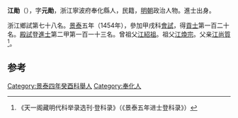 '''江勛'''（{{bd|1422年||？}}），字'''元勛'''，浙江寧波府奉化縣人，民籍，[[明朝|明朝]]政治人物。進士出身。

浙江鄉試第七十八名。[[景泰|景泰]]五年（1454年），參加甲戌科[[會試|會試]]，得[[貢士|貢士]]第一百二十名。[[殿試|殿試]]登[[進士|進士]]第二甲第一百一十三名。曾祖父[[江紹祖|江紹祖]]。祖父[[江煥宗|江煥宗]]。父亲[[江尚質|江尚質]]<ref>《天一阁藏明代科举录选刊·登科录》（《景泰五年进士登科录》）</ref>。

==参考==
{{reflist}}
{{明朝人物小作品}}
{{景泰五年甲戌科殿試金榜}}

[[Category:景泰四年癸酉科舉人|Category:景泰四年癸酉科舉人]]
[[Category:奉化人|Category:奉化人]]